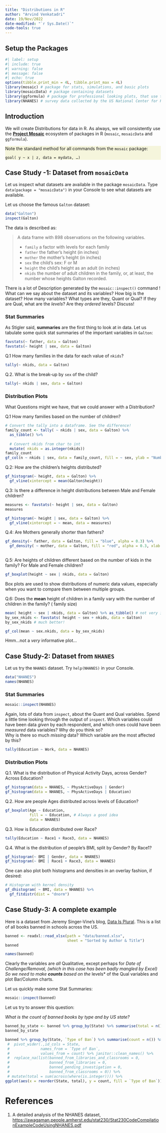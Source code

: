 ```yaml
---
title: "Distributions in R"
author: "Arvind Venkatadri"
date: 19/Nov/2022
date-modified: "`r Sys.Date()`"
code-tools: true
---
```


## <iconify-icon icon="noto-v1:package"></iconify-icon> Setup the Packages

```r
#| label: setup
#| include: true
#| warning: false
#| message: false
#| echo: true
options(tibble.print_min = 4L, tibble.print_max = 4L)
library(mosaic) # package for stats, simulations, and basic plots
library(mosaicData) # package containing datasets
library(ggformula) # package for professional looking plots, that use the formula interface from mosaic
library(NHANES) # survey data collected by the US National Center for Health Statistics (NCHS)

```

## <iconify-icon icon="fxemoji:japanesesymbolforbeginner"></iconify-icon> Introduction

We will create Distributions for data in R. As always, we will
consistently use the [**Project Mosaic**](https://mosaic-web.org)
ecosystem of packages in R (`mosaic`, `mosaicData` and `ggformula`).

::: callout-tip
::: {#note .illustration style="background: beige"}
Note the standard method for all commands from the `mosaic` package:

`goal( y ~ x | z, data = mydata, …)`
:::
:::

## Case Study -1: Dataset from `mosaicData`

Let us inspect what datasets are available in the package `mosaicData`.
Type `data(package = "mosaicData")` in your Console to see what datasets
are available.

Let us choose the famous `Galton` dataset:

```r
data("Galton")
inspect(Galton)

```

The data is described as:

> A data frame with 898 observations on the following variables.
>
> -   `family` a factor with levels for each family
> -   `father` the father's height (in inches)
> -   `mother` the mother's height (in inches)
> -   `sex` the child's sex: F or M
> -   `height` the child's height as an adult (in inches)
> -   `nkids` the number of adult children in the family, or, at least,
>     the number whose heights Galton recorded.

There is a lot of Description generated by the `mosaic::inspect()`
command ! What can we say about the dataset and its variables? How big
is the dataset? How many variables? What types are they, Quant or Qual?
If they are Qual, what are the *levels*? Are they *ordered* levels?
Discuss!

### Stat Summaries

As Stigler said, **summaries** are the first thing to look at in data.
Let us tabulate some quick stat summaries of the important variables in
`Galton`:

::: column-inset-page
```r
favstats(~ father, data = Galton)
favstats(~ height | sex, data = Galton)

```
:::

::: callout-note
Q.1 How many families in the data for each value of `nkids`?
:::

```r
tally(~ nkids, data = Galton)
```

::: callout-note
Q.2. What is the break-up by `sex` of the child?
:::

```r
tally(~ nkids | sex, data = Galton)
```

### Distribution Plots

What Questions might we have, that we could answer with a Distribution?

::: callout-note
Q.1 How many families based on the number of children?
:::

```r

# Convert the tally into a dataframe. See the difference!
family_count <- tally( ~ nkids | sex, data = Galton) %>% 
  as_tibble() %>% 
  
  # Convert nkids from char to int
  mutate( nkids = as.integer(nkids))
family_count
gf_col(n ~ nkids | sex, data = family_count, fill = ~ sex, ylab = "Number of Families", xlab = "Number of Kids / Family")
```

::: callout-note
Q.2: How are the children's heights distributed?
:::

```r
gf_histogram(~ height, data = Galton) %>% 
  gf_vline(xintercept = mean(Galton$height))

```

::: callout-note
Q.3: Is there a difference in height distributions between Male and
Female children?
:::

```r
measures <- favstats(~ height | sex, data = Galton)
measures

gf_histogram(~ height | sex, data = Galton) %>% 
  gf_vline(xintercept = ~ mean, data = measures)

```

::: callout-note
Q.4: Are Mothers generally shorter than fathers?
:::

```r
gf_density(~ father, data = Galton, fill = "blue", alpha = 0.3) %>% 
  gf_density( ~ mother, data = Galton, fill = "red", alpha = 0.3, xlab = "Heights")
  
```

::: callout-note
Q.5: Are heights of children different based on the number of kids in
the family? For Male and Female children?
:::

```r
gf_boxplot(height ~ sex | nkids, data = Galton)

```

Box plots are used to show distributions of numeric data values,
especially when you want to compare them between multiple groups.

::: callout-note
Q.6: Does the **mean** height of children in a family vary with the
number of children in the family? ( family size)
:::

```r
mean( height ~ sex | nkids, data = Galton) %>% as_tibble() # not very inspiring!
by_sex_nkids <- favstats( height ~ sex + nkids, data = Galton)
by_sex_nkids # much better!

```

```r
gf_col(mean ~ sex.nkids, data = by_sex_nkids)
```

Hmm...not a *very* informative plot...

## Case Study-2: Dataset from `NHANES`

Let us try the `NHANES` dataset. Try `help(NHANES)` in your Console.

```r
data("NHANES")
names(NHANES)
```

### Stat Summaries

```r
mosaic::inspect(NHANES)
```

Again, lots of data from `inspect`, about the Quant and Qual variables.
Spend a little time looking through the output of `inspect`. Which
variables could have been data *given* by each respondent, and which
ones could have been *measured* data variables? Why do you think so?\
Why is there so much *missing* data? Which variable are the most
affected by this?

```r
tally(Education ~ Work, data = NHANES)

```

### Distribution Plots

::: callout-note
Q.1. What is the distribution of Physical Activity Days, across Gender?
Across Education?
:::

```r
gf_histogram(data = NHANES, ~ PhysActiveDays | Gender)
gf_histogram(data = NHANES, ~ PhysActiveDays | Education)

```

::: callout-note
Q.2. How are people Ages distributed across levels of Education?
:::

```r
gf_boxplot(Age ~ Education, 
           fill = ~ Education, # Always a good idea
           data = NHANES)
```

::: callout-note
Q.3. How is Education distributed over Race?
:::

```r
tally(Education ~ Race1 + Race3, data = NHANES)
```

::: callout-note
Q.4. What is the distribution of people's BMI, split by Gender? By
Race1?
:::

```r
gf_histogram(~ BMI | Gender, data = NHANES)
gf_histogram(~ BMI | Race1 + Race3, data = NHANES)

```

One can also plot both histograms and densities in an overlay fashion,
if desired:

```r

# Histogram with kernel density
gf_dhistogram( ~ BMI, data = NHANES) %>% 
  gf_fitdistr(dist = "dnorm")
```

## Case Study-3: A complete example

Here is a dataset from Jeremy Singer-Vine's blog, [Data Is
Plural](https://www.data-is-plural.com/). This is a list of all books
banned in schools across the US.

```r
banned <- readxl::read_xlsx(path = "data/banned.xlsx",
                            sheet = "Sorted by Author & Title")
banned

names(banned)
```

Clearly the variables are *all* Qualitative, except perhaps for *Date of
Challenge/Removal, (which in this case has been badly mangled by Excel)
So we need to make **counts** based on the* levels\* of the Qual
variables and plot Bar/Column charts.

Let us quickly make some Stat Summaries:

```r
mosaic::inspect(banned)
```

Let us try to answer this question:

::: callout-important
*What is the count of banned books by type and by US state?*
:::

```r
banned_by_state <- banned %>% group_by(State) %>% summarise(total = n()) %>% ungroup()
banned_by_state

banned %>% group_by(State, `Type of Ban`) %>% summarise(count = n()) %>% ungroup() %>% left_join(., banned_by_state, by = c("State" = "State")) %>% 
 #  pivot_wider(.,id_cols = State,
 #              names_from = `Type of Ban`,
 #              values_from = count) %>% janitor::clean_names() %>% 
 #  replace_na(list(banned_from_libraries_and_classrooms = 0,
 #                  banned_from_libraries = 0,
 #                  banned_pending_investigation = 0,
 #                  banned_from_classrooms = 0)) %>% 
 # mutate(total = sum(across(where(is.integer)))) %>%
ggplot(aes(x = reorder(State, total), y = count, fill = `Type of Ban`)) + geom_col() + coord_flip()

```

# References

1.  A detailed analysis of the NHANES dataset,
    <https://awagaman.people.amherst.edu/stat230/Stat230CodeCompilationExampleCodeUsingNHANES.pdf>
